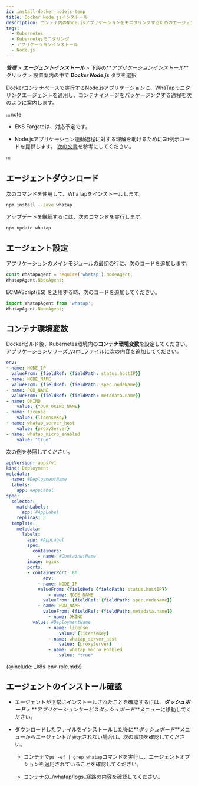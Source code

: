 ```yaml
---
id: install-docker-nodejs-temp
title: Docker Node.jsインストール
description: コンテナ内のNode.jsアプリケーションをモニタリングするためのエージェントのインストール手順です。
tags:
  - Kubernetes
  - Kubernetesモニタリング
  - アプリケーションインストール
  - Node.js
---
```


**_管理_** > **_エージェントインストール_** > 下段の**_アプリケーションインストール_** クリック > 設置案内の中で **_Docker Node.js_** タブを選択

Dockerコンテナベースで実行するNode.jsアプリケーションに、WhaTapモニタリングエージェントを適用し、コンテナイメージをパッケージングする過程を次のように案内します。 

:::note 

-   EKS Fargateは、対応予定です。 

-   Node.jsアプリケーション連動過程に対する理解を助けるためにGit例示コードを提供します。 [次の文書](https://github.com/whatap/kuber-apm-boilerplate/tree/main/nodejs/express)を参考にしてください。

:::

## エージェントダウンロード

次のコマンドを使用して、WhaTapをインストールします。

```bash
npm install --save whatap
```

アップデートを継続するには、次のコマンドを実行します。

```bash
npm update whatap
```

## エージェント設定

アプリケーションのメインモジュールの最初の行に、次のコードを追加します。

```javascript title='Example'
const WhatapAgent = require('whatap').NodeAgent;
WhatapAgent.NodeAgent;
```

ECMAScript(ES) を活用する時、次のコードを追加してください。

```javascript
import WhatapAgent from 'whatap';
WhatapAgent.NodeAgent;
```

## コンテナ環境変数

Dockerビルド後、Kubernetes環境内の**コンテナ環境変数**を設定してください。 アプリケーションリリーズ_yaml_ファイルに次の内容を追加してください。 

```yaml
env:
- name: NODE_IP
  valueFrom: {fieldRef: {fieldPath: status.hostIP}}
- name: NODE_NAME
  valueFrom: {fieldRef: {fieldPath: spec.nodeName}}
- name: POD_NAME
  valueFrom: {fieldRef: {fieldPath: metadata.name}}
- name: OKIND
	value: {YOUR_OKIND_NAME}
- name: license
	value: {licenseKey}
- name: whatap_server_host
	value: {proxyServer}
- name: whatap_micro_enabled
	value: "true"
```

次の例を参照してください。

```yaml
apiVersion: apps/v1
kind: Deployment
metadata:
  name: #DeploymentName
  labels:
    app: #AppLabel
spec:
  selector:
    matchLabels:
      app: #AppLabel
	replicas: 3
  template:
    metadata:
      labels:
        app: #AppLabel
		spec:
		  containers:
			- name: #ContainerName
        image: nginx
        ports:
        - containerPort: 80
			  env:
		    - name: NODE_IP
	        valueFrom: {fieldRef: {fieldPath: status.hostIP}}
				- name: NODE_NAME
		      valueFrom: {fieldRef: {fieldPath: spec.nodeName}}
		    - name: POD_NAME
		      valueFrom: {fieldRef: {fieldPath: metadata.name}}
				- name: OKIND
          value: #DeploymentName
				- name: license
					value: {licenseKey}
				- name: whatap_server_host
					value: {proxyServer}
				- name: whatap_micro_enabled
					value: "true"
```

{@include: _k8s-env-role.mdx} 

## エージェントのインストール確認

-   エージェントが正常にインストールされたことを確認するには、**_ダッシュボード_** > **_アプリケーションサービスダッシュボード_**メニューに移動してください。

-   ダウンロードしたファイルをインストールした後に**_ダッシュボード_**メニューからエージェントが表示されない場合は、次の事項を確認してください。

    -   コンテナで`ps -ef | grep whatap`コマンドを実行し、エージェントオプションを適用されていることを確認してください。

    -   コンテナの_/whatap/logs_経路の内容を確認してください。 
